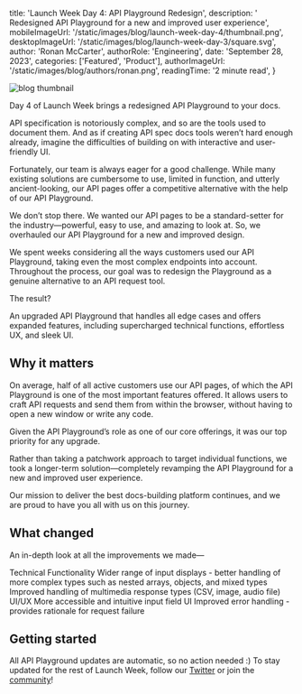 
  title: 'Launch Week Day 4: API Playground Redesign',
  description: ' Redesigned API Playground for a new and improved user experience',
  mobileImageUrl: '/static/images/blog/launch-week-day-4/thumbnail.png',
  desktopImageUrl: '/static/images/blog/launch-week-day-3/square.svg',
  author: 'Ronan McCarter',
  authorRole: 'Engineering',
  date: 'September 28, 2023',
  categories: ['Featured', 'Product'],
  authorImageUrl: '/static/images/blog/authors/ronan.png',
  readingTime: '2 minute read',
}


<img
  src="/static/images/blog/launch-week-day-4/thumbnail.png"
  alt="blog thumbnail"
  className="w-full rounded-md"
/>

Day 4 of Launch Week brings a redesigned API Playground to your docs.

API specification is notoriously complex, and so are the tools used to document them. And as if creating API spec docs tools weren’t hard enough already, imagine the difficulties of building on with interactive and user-friendly UI. 

Fortunately, our team is always eager for a good challenge. While many existing solutions are cumbersome to use, limited in function, and utterly ancient-looking, our API pages offer a competitive alternative with the help of our API Playground.  

We don’t stop there. We wanted our API pages to be a standard-setter for the industry—powerful, easy to use, and amazing to look at. So, we overhauled our API Playground for a new and improved design.  

We spent weeks considering all the ways customers used our API Playground, taking even the most complex endpoints into account. Throughout the process, our goal was to redesign the Playground as a genuine alternative to an API request tool. 

The result? 

An upgraded API Playground that handles all edge cases and offers expanded features, including supercharged technical functions, effortless UX, and sleek UI.

## Why it matters

On average, half of all active customers use our API pages, of which the API Playground is one of the most important features offered. It allows users to craft API requests and send them from within the browser, without having to open a new window or write any code.
    
Given the API Playground’s role as one of our core offerings, it was our top priority for any upgrade.
 
Rather than taking a patchwork approach to target individual functions, we took a longer-term solution—completely revamping the API Playground for a new and improved user experience. 

Our mission to deliver the best docs-building platform continues, and we are proud to have you all with us on this journey.  

## What changed 

An in-depth look at all the improvements we made—

Technical Functionality
Wider range of input displays - better handling of more complex types such as nested arrays, objects, and mixed types
Improved handling of multimedia response types (CSV, image, audio file)
UI/UX
More accessible and intuitive input field UI
Improved error handling - provides rationale for request failure

## Getting started

All API Playground updates are automatic, so no action needed :) 
To stay updated for the rest of Launch Week, follow our [Twitter](https://twitter.com/mintlify) or join the [community](http://mintlify.com/community)! 
